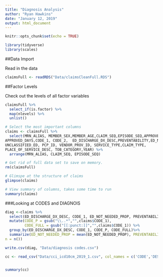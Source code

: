 ```yaml
---
title: "Diagnosis Analysis"
author: "Ryan Hawkins"
date: "January 12, 2019"
output: html_document
---
```


```r
knitr::opts_chunk$set(echo = TRUE)
```


```r
library(tidyverse)
library(scales)
```

##Data Import

Read in the data

```r
claimsFull <- readRDS("Data/claimsCleanFull.RDS")
```

##Factor Levels

Check out the levels of all factor variables

```r
claimsFull %>%
  select_if(is.factor) %>%
  map(nlevels) %>%
  unlist()
```

```r
# Select the most important columns
claims <- claimsFull %>%
  select(MRN_ALIAS, MEMBER_SEX,MEMBER_AGE,CLAIM_SEQ,EPISODE_SEQ,APPROVED_AMT,
APPROVED_DAYS,CODE_1, CODE_2,  ED_DISCHARGE_DX_DESC,PREVENTABILITY,ED_NOT_NEEDED_PROP,
UNCLASSIFIED_ED, PCP_ID, VENDOR_PROV_ID, SERVICE_TYPE,CLAIM_TYPE,
PLACE_OF_SERVICE_DESC, TOB_CATEGORY,YEAR) %>%
  arrange(MRN_ALIAS, CLAIM_SEQ, EPISODE_SEQ)

# Get rid of full data set to save on memory.
rm(claimsFull)

# Glimspe at the structure of claims
glimpse(claims)

# View summary of columns, takes some time to run
summary(claims)
```


###Looking at CODES and DIAGNOIS

```r
diag <-claims %>% 
  select(ED_DISCHARGE_DX_DESC, CODE_1, ED_NOT_NEEDED_PROP, PREVENTABILITY) %>% 
  mutate(CODE_P = gsub("\\..*","",claims$CODE_1),
         CODE_FULL = gsub("[[:punct:]]","",claims$CODE_1)) %>% 
  group_by(ED_DISCHARGE_DX_DESC, CODE_1, CODE_P, CODE_FULL)%>%
  summarize(ED_NOT_NEEDED_PROP = mean(ED_NOT_NEEDED_PROP), PREVENTABILITY = mean(PREVENTABILITY),
n = n())

write.csv(diag, "Data/diagnosis codes.csv")
```


```r

cc <- read_csv("Data/cci_icd10cm_2019_1.csv", col_names = c('CODE','DESC','CHRONIC','BODYSYSTEM'))


summary(cc)

```


